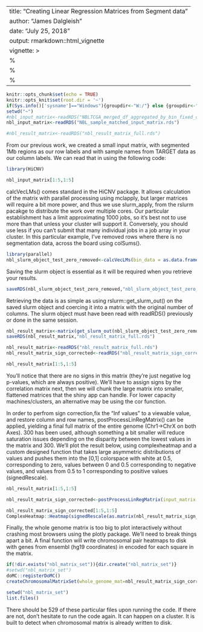 
---
title: "Creating Linear Regression Matrices from Segment data"
author: "James Dalgleish"
date: "July 25, 2018"
output: rmarkdown::html_vignette
vignette: >
 %\VignetteEngine{knitr::rmarkdown}
 %\VignetteIndexEntry{Linear Regression/Postprocess}
 %\VignetteEncoding{UTF-8}
---

```r
knitr::opts_chunk$set(echo = TRUE)
knitr::opts_knit$set(root.dir = '~')
if(Sys.info()['sysname']=="Windows"){groupdir<-"W:/"} else {groupdir<-"/data/CCRBioinfo/"}
setwd("~")
#nbl_input_matrix<-readRDS("NBLTCGA_merged_df_aggregated_by_bin_fixed_comparisonv4.rds")
nbl_input_matrix<-readRDS("NBL_sample_matched_input_matrix.rds")

#nbl_result_matrix<-readRDS("nbl_result_matrix_full.rds")

```

From our previous work, we created a small input matrix, with segmented 1Mb regions as our row labels and with sample names from TARGET data as our column labels.
We can read that in using the following code:
```r
library(HiCNV)
```
```r
nbl_input_matrix[1:5,1:5]
```
calcVecLMs() comes standard in the HiCNV package. It allows calculation of the matrix with parallel processing using mclapply, but larger matrices will require a bit more power, and thus we use slurm_apply, from the rslurm pacakge to distribute the work over multiple cores. Our particular establishment has a limit approximating 1000 jobs, so it's best not to use more than that unless your cluster will support it. Conversely, you should use less if you can't submit that many individual jobs in a job array in your cluster. In this particular example, I've removed rows where there is no segmentation data, across the board using colSums().
```r
library(parallel)
nbl_slurm_object_test_zero_removed<-calcVecLMs(bin_data = as.data.frame(t(nbl_input_matrix))[,colSums(as.data.frame(t(nbl_input_matrix)))>0],use_slurm = T,n_nodes = 975,memory_per_node = "32g",walltime = "04:00:00",n_cores = 2,cpus_on_each_node = 2,job_finished = F,slurmjob = NULL)
```

Saving the slurm object is essential as it will be required when you retrieve your results.
```r

saveRDS(nbl_slurm_object_test_zero_removed,"nbl_slurm_object_test_zero_removed.rds")
```

Retrieving the data is as simple as using rslurm::get_slurm_out() on the saved slurm object and coercing it into a matrix with the original number of columns. The slurm object must have been read with readRDS() previously or done in the same session.
```r
nbl_result_matrix<-matrix(get_slurm_out(nbl_slurm_object_test_zero_removed),ncol=ncol(as.data.frame(t(nbl_input_matrix))[,colSums(as.data.frame(t(nbl_input_matrix)))>0]))
saveRDS(nbl_result_matrix,"nbl_result_matrix_full.rds")

```

```r
nbl_result_matrix<-readRDS("nbl_result_matrix_full.rds")
nbl_result_matrix_sign_corrected<-readRDS("nbl_result_matrix_sign_corrected.rds")
```


```r
nbl_result_matrix[1:5,1:5]
```
You'll notice that there are no signs in this matrix (they're just negative log p-values, which are always positive). We'll have to assign signs by the correlation matrix next, then we will chunk the large matrix into smaller, flattened matrices that the shiny app can handle. For lower capacity machines/clusters, an alternative may be using the cor function.

In order to perfrom sign correction,fix the "Inf values" to a viewable value, and restore column and row names, postProcessLinRegMatrix() can be applied, yielding a final full matrix of the entire genome (Chr1->ChrX on both Axes).  300 has been used, although something a bit smaller will reduce saturation issues depending on the disparity between the lowest values in the matrix and 300.
We'll plot the result below, using complexheatmap and a custom designed function that takes large asymmetric distributions of values and pushes them into the [0,1] colorspace with white at 0.5, corresponding to zero, values between 0 and 0.5 corresponding to negative values, and values from 0.5 to 1 corresponding to positive values (signedRescale).

```r
nbl_result_matrix[1:5,1:5]
```
```r
nbl_result_matrix_sign_corrected<-postProcessLinRegMatrix(input_matrix = nbl_input_matrix,LM_mat = nbl_result_matrix,cor_type = "pearson",inf_replacement_val = 300)
```
```r
nbl_result_matrix_sign_corrected[1:5,1:5]
ComplexHeatmap::Heatmap(signedRescale(as.matrix(nbl_result_matrix_sign_corrected)),col = circlize::colorRamp2(c(0,0.5,1),c("blue","white","red")),cluster_rows = F,cluster_columns = F,show_heatmap_legend = F,show_column_names = F,show_row_names = F)
```
Finally, the whole genome matrix is too big to plot interactively without crashing most browsers using the plotly package. We'll need to break things apart a bit. A final function will write chromosomal pair heatmaps to disk with genes from ensembl (hg19 coordinates) in encoded for each square in the matrix.
```r
if(!dir.exists("nbl_matrix_set")){dir.create("nbl_matrix_set")}
#setwd("nbl_matrix_set")
doMC::registerDoMC()
createChromosomalMatrixSet(whole_genome_mat=nbl_result_matrix_sign_corrected,output_dir="nbl_matrix_set",prefix="nbl_")
```
```r
setwd("nbl_matrix_set")
list.files()
```
There should be 529 of these particular files upon running the code. If there are not, don't hesitate to run the code again. It can happen on a cluster. It is built to detect when chromosomal matrix is already written to disk.